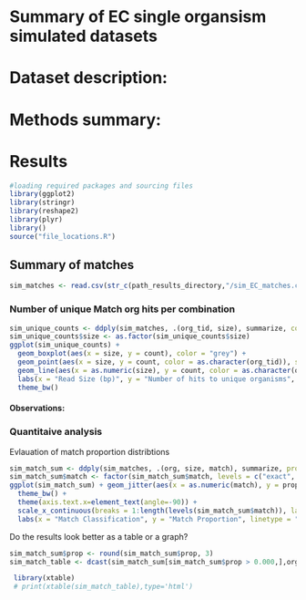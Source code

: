 Summary of EC single organsism simulated datasets
========================================================
# Dataset description:

# Methods summary:

# Results

```r
#loading required packages and sourcing files
library(ggplot2)
library(stringr)
library(reshape2)
library(plyr)
library()
source("file_locations.R")
```

## Summary of matches
```r
sim_matches <- read.csv(str_c(path_results_directory,"/sim_EC_matches.csv", sep=""), stringsAsFactor = F)
```

### Number of unique Match org hits per combination
```r
sim_unique_counts <- ddply(sim_matches, .(org_tid, size), summarize, count = length(unique(match_tid)))
sim_unique_counts$size <- as.factor(sim_unique_counts$size)
ggplot(sim_unique_counts) + 
  geom_boxplot(aes(x = size, y = count), color = "grey") +
  geom_point(aes(x = size, y = count, color = as.character(org_tid)), size = 4) + 
  geom_line(aes(x = as.numeric(size), y = count, color = as.character(org_tid))) +
  labs(x = "Read Size (bp)", y = "Number of hits to unique organisms", color = "Organism")+
  theme_bw()
```
#### Observations:

### Quantitaive analysis
Evlauation of match proportion distribtions
```r
sim_match_sum <- ddply(sim_matches, .(org, size, match), summarize, prop = sum(Final.Guess))
sim_match_sum$match <- factor(sim_match_sum$match, levels = c("exact", "species", "genus","family","order","class", "phylum","no match"))
ggplot(sim_match_sum) + geom_jitter(aes(x = as.numeric(match), y = prop, color = as.character(size)), alpha = 0.5) +
  theme_bw() +
  theme(axis.text.x=element_text(angle=-90)) +
  scale_x_continuous(breaks = 1:length(levels(sim_match_sum$match)), labels = levels(sim_match_sum$match)) +
  labs(x = "Match Classification", y = "Match Proportion", linetype = "Read Size (bp)")
```

Do the results look better as a table or a graph?
```r
sim_match_sum$prop <- round(sim_match_sum$prop, 3)
sim_match_table <- dcast(sim_match_sum[sim_match_sum$prop > 0.000,],org_tid*size~match,value.var = "prop", fill = "")
```
```r
 library(xtable)
 # print(xtable(sim_match_table),type='html')
```
